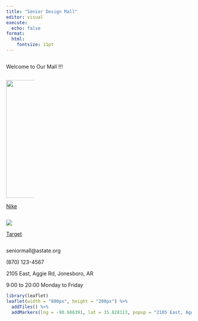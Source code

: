 ```yaml
---
title: "Senior Design Mall"
editor: visual
execute:
  echo: false
format:
  html:
    fontsize: 11pt
---
```


::: columns
::: {.column width="50%"}
Welcome to Our Mall !!!
:::
:::

::: {.column width="50%"}
::: {.column width="30%"}
![](nike.jpeg){width="319"}

[Nike](Nike.qmd)
:::

::: {.column width="30%"}
![](target.png)

[Target](Target.qmd)
:::
:::

<i class="bi bi-envelope-fill"></i> seniormall\@astate.org<br>

<i class="bi bi-telephone-fill"></i> (870) 123-4567<br>

<i class="bi bi-geo-alt-fill"></i> 2105 East, Aggie Rd, Jonesboro, AR<br>

<i class="bi bi-clock-fill"></i> 9:00 to 20:00 Monday to Friday <br>

```r
library(leaflet)
leaflet(width = "800px", height = "200px") %>%
  addTiles() %>%
  addMarkers(lng = -90.686391, lat = 35.828113, popup = "2105 East, Aggie Rd, Jonesboro, AR 72401")

```

